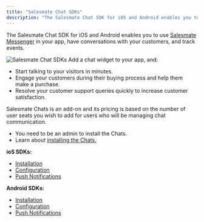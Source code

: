 ```yaml
---
title: "Salesmate Chat SDKs"
description: "The Salesmate Chat SDK for iOS and Android enables you to use [Salesmate Messenger](https://support.salesmate.io/hc/en-us/articles/360058808831) in yo..."
---
```


The Salesmate Chat SDK for iOS and Android enables you to use [Salesmate Messenger](https://support.salesmate.io/hc/en-us/articles/360058808831) in your app, have conversations with your customers, and track events.

<img src="images/006-salesmate-chat-sdks-10203366344729.png" alt="Salesmate Chat SDKs" />
Add a chat widget to your app, and:

*   Start talking to your visitors in minutes.
*   Engage your customers during their buying process and help them make a purchase.
*   Resolve your customer support queries quickly to increase customer satisfaction. 

Salesmate Chats is an add-on and its pricing is based on the number of user seats you wish to add for users who will be managing chat communication. 

*   You need to be an admin to install the Chats. 
*   Learn about [installing the Chats.](https://support.salesmate.io/hc/en-us/articles/360058369732)

**ioS SDKs:**

*   [Installation](https://support.salesmate.io/hc/en-us/articles/9811587156889)
*   [Configuration](https://support.salesmate.io/hc/en-us/articles/9811244877977)
*   [Push Notifications](https://support.salesmate.io/hc/en-us/articles/9811651396121)

**Android SDKs:**

*   [Installation](https://support.salesmate.io/hc/en-us/articles/9618350375193)
*   [Configuration](https://support.salesmate.io/hc/en-us/articles/9809670603417)
*   [Push Notifications](https://support.salesmate.io/hc/en-us/articles/9810725938713)
